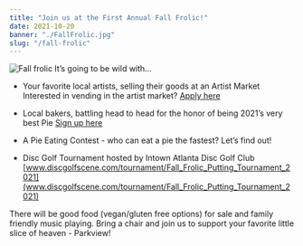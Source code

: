 ```yaml
---
title: "Join us at the First Annual Fall Frolic!"
date: 2021-10-20
banner: "./FallFrolic.jpg"
slug: "/fall-frolic"
---
```

![Fall frolic](./FallFrolic.jpg)
It’s going to be wild with…

- Your favorite local artists, selling their goods at an Artist Market
Interested in vending in the artist market? [Apply here](https://bit.ly/3BFizjy)

- Local bakers, battling head to head for the honor of being 2021’s very best Pie
[Sign up here](https://www.parkviewcivicclub.com/fall-frolic)

- A Pie Eating Contest - who can eat a pie the fastest? Let’s find out! 

- Disc Golf Tournament hosted by Intown Atlanta Disc Golf Club
[www.discgolfscene.com/tournament/Fall_Frolic_Putting_Tournament_2021](www.discgolfscene.com/tournament/Fall_Frolic_Putting_Tournament_2021)

There will be good food (vegan/gluten free options) for sale and family friendly music playing. 
Bring a chair and join us to support your favorite little slice of heaven - Parkview!